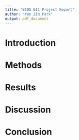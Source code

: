 ```yaml
---
title: "BIOS 611 Project Report"
author: "Yun Jin Park"
output: pdf_document
---
```


# Introduction



# Methods



# Results



# Discussion



# Conclusion

